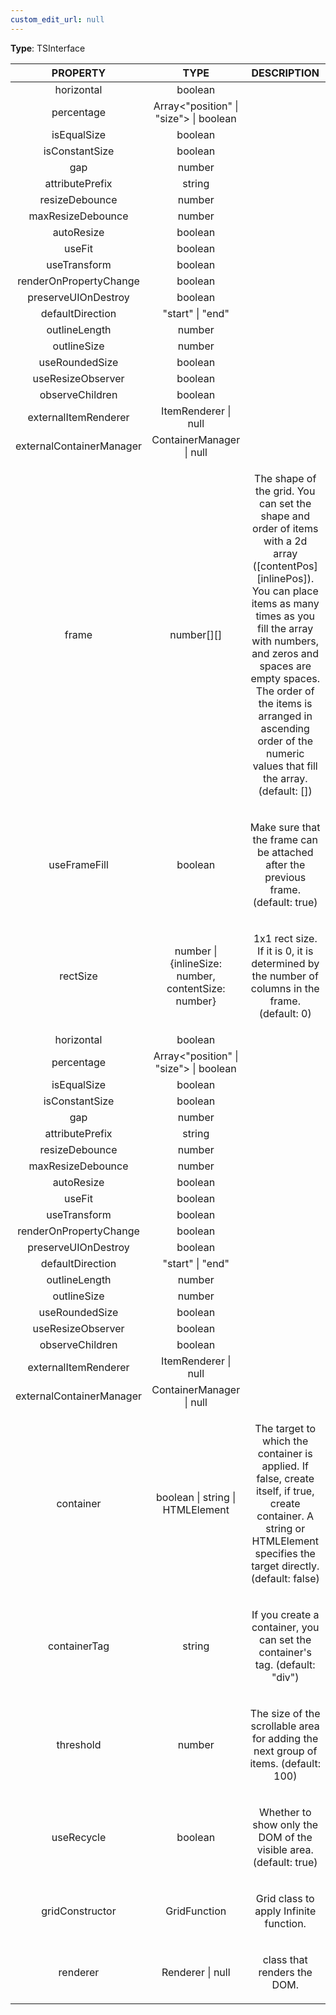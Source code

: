 ```yaml
---
custom_edit_url: null
---
```


<div>

</div>

**Type**: TSInterface

|PROPERTY|TYPE|DESCRIPTION|
|:---:|:---:|:---:|
|horizontal|boolean||
|percentage|Array&lt;"position" \| "size"&gt; \| boolean||
|isEqualSize|boolean||
|isConstantSize|boolean||
|gap|number||
|attributePrefix|string||
|resizeDebounce|number||
|maxResizeDebounce|number||
|autoResize|boolean||
|useFit|boolean||
|useTransform|boolean||
|renderOnPropertyChange|boolean||
|preserveUIOnDestroy|boolean||
|defaultDirection|"start" \| "end"||
|outlineLength|number||
|outlineSize|number||
|useRoundedSize|boolean||
|useResizeObserver|boolean||
|observeChildren|boolean||
|externalItemRenderer|ItemRenderer \| null||
|externalContainerManager|ContainerManager \| null||
|frame|number[][]|<p>The shape of the grid. You can set the shape and order of items with a 2d array ([contentPos][inlinePos]). You can place items as many times as you fill the array with numbers, and zeros and spaces are empty spaces. The order of the items is arranged in ascending order of the numeric values that fill the array. (default: [])<br /></p>|
|useFrameFill|boolean|<p>Make sure that the frame can be attached after the previous frame. (default: true) </p>|
|rectSize|number \| {inlineSize: number, contentSize: number}|<p>1x1 rect size. If it is 0, it is determined by the number of columns in the frame. (default: 0) </p>|
|horizontal|boolean||
|percentage|Array&lt;"position" \| "size"&gt; \| boolean||
|isEqualSize|boolean||
|isConstantSize|boolean||
|gap|number||
|attributePrefix|string||
|resizeDebounce|number||
|maxResizeDebounce|number||
|autoResize|boolean||
|useFit|boolean||
|useTransform|boolean||
|renderOnPropertyChange|boolean||
|preserveUIOnDestroy|boolean||
|defaultDirection|"start" \| "end"||
|outlineLength|number||
|outlineSize|number||
|useRoundedSize|boolean||
|useResizeObserver|boolean||
|observeChildren|boolean||
|externalItemRenderer|ItemRenderer \| null||
|externalContainerManager|ContainerManager \| null||
|container|boolean \| string \| HTMLElement|<p>The target to which the container is applied. If false, create itself, if true, create container. A string or HTMLElement specifies the target directly. (default: false) </p>|
|containerTag|string|<p>If you create a container, you can set the container's tag. (default: &quot;div&quot;) </p>|
|threshold|number|<p>The size of the scrollable area for adding the next group of items. (default: 100) </p>|
|useRecycle|boolean|<p>Whether to show only the DOM of the visible area. (default: true) </p>|
|gridConstructor|GridFunction|<p>Grid class to apply Infinite function. </p>|
|renderer|Renderer \| null|<p>class that renders the DOM. </p>|


